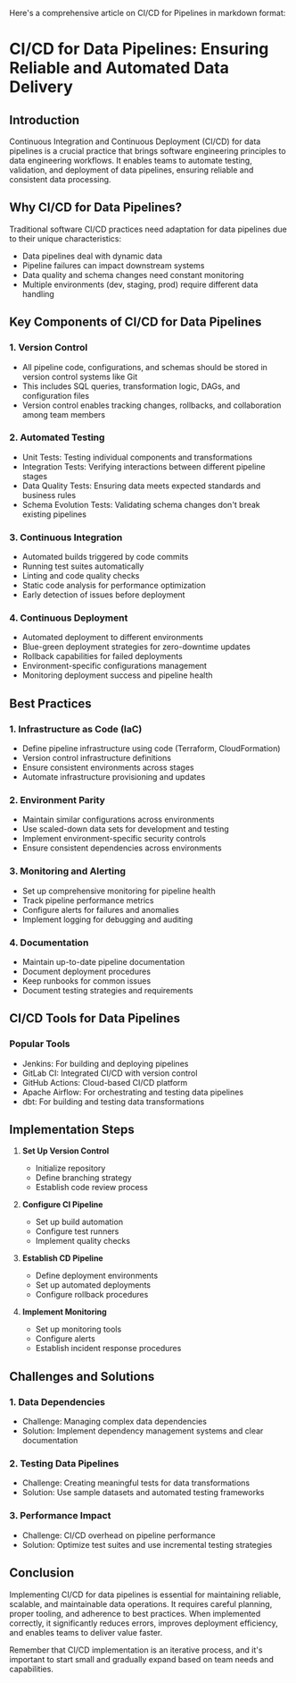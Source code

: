 Here's a comprehensive article on CI/CD for Pipelines in markdown format:

# CI/CD for Data Pipelines: Ensuring Reliable and Automated Data Delivery

## Introduction

Continuous Integration and Continuous Deployment (CI/CD) for data pipelines is a crucial practice that brings software engineering principles to data engineering workflows. It enables teams to automate testing, validation, and deployment of data pipelines, ensuring reliable and consistent data processing.

## Why CI/CD for Data Pipelines?

Traditional software CI/CD practices need adaptation for data pipelines due to their unique characteristics:
- Data pipelines deal with dynamic data
- Pipeline failures can impact downstream systems
- Data quality and schema changes need constant monitoring
- Multiple environments (dev, staging, prod) require different data handling

## Key Components of CI/CD for Data Pipelines

### 1. Version Control
* All pipeline code, configurations, and schemas should be stored in version control systems like Git
* This includes SQL queries, transformation logic, DAGs, and configuration files
* Version control enables tracking changes, rollbacks, and collaboration among team members

### 2. Automated Testing
* Unit Tests: Testing individual components and transformations
* Integration Tests: Verifying interactions between different pipeline stages
* Data Quality Tests: Ensuring data meets expected standards and business rules
* Schema Evolution Tests: Validating schema changes don't break existing pipelines

### 3. Continuous Integration
* Automated builds triggered by code commits
* Running test suites automatically
* Linting and code quality checks
* Static code analysis for performance optimization
* Early detection of issues before deployment

### 4. Continuous Deployment
* Automated deployment to different environments
* Blue-green deployment strategies for zero-downtime updates
* Rollback capabilities for failed deployments
* Environment-specific configurations management
* Monitoring deployment success and pipeline health

## Best Practices

### 1. Infrastructure as Code (IaC)
* Define pipeline infrastructure using code (Terraform, CloudFormation)
* Version control infrastructure definitions
* Ensure consistent environments across stages
* Automate infrastructure provisioning and updates

### 2. Environment Parity
* Maintain similar configurations across environments
* Use scaled-down data sets for development and testing
* Implement environment-specific security controls
* Ensure consistent dependencies across environments

### 3. Monitoring and Alerting
* Set up comprehensive monitoring for pipeline health
* Track pipeline performance metrics
* Configure alerts for failures and anomalies
* Implement logging for debugging and auditing

### 4. Documentation
* Maintain up-to-date pipeline documentation
* Document deployment procedures
* Keep runbooks for common issues
* Document testing strategies and requirements

## CI/CD Tools for Data Pipelines

### Popular Tools
* Jenkins: For building and deploying pipelines
* GitLab CI: Integrated CI/CD with version control
* GitHub Actions: Cloud-based CI/CD platform
* Apache Airflow: For orchestrating and testing data pipelines
* dbt: For building and testing data transformations

## Implementation Steps

1. **Set Up Version Control**
   * Initialize repository
   * Define branching strategy
   * Establish code review process

2. **Configure CI Pipeline**
   * Set up build automation
   * Configure test runners
   * Implement quality checks

3. **Establish CD Pipeline**
   * Define deployment environments
   * Set up automated deployments
   * Configure rollback procedures

4. **Implement Monitoring**
   * Set up monitoring tools
   * Configure alerts
   * Establish incident response procedures

## Challenges and Solutions

### 1. Data Dependencies
* Challenge: Managing complex data dependencies
* Solution: Implement dependency management systems and clear documentation

### 2. Testing Data Pipelines
* Challenge: Creating meaningful tests for data transformations
* Solution: Use sample datasets and automated testing frameworks

### 3. Performance Impact
* Challenge: CI/CD overhead on pipeline performance
* Solution: Optimize test suites and use incremental testing strategies

## Conclusion

Implementing CI/CD for data pipelines is essential for maintaining reliable, scalable, and maintainable data operations. It requires careful planning, proper tooling, and adherence to best practices. When implemented correctly, it significantly reduces errors, improves deployment efficiency, and enables teams to deliver value faster.

Remember that CI/CD implementation is an iterative process, and it's important to start small and gradually expand based on team needs and capabilities.